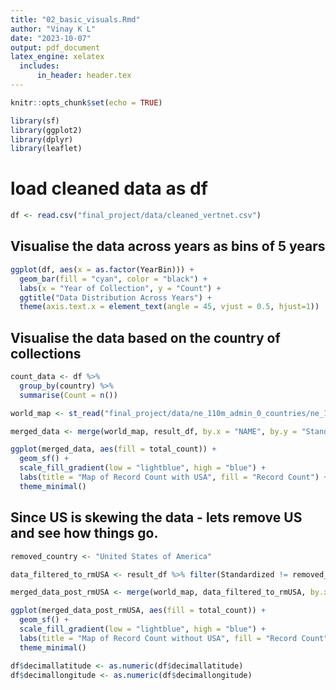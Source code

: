 ```yaml
---
title: "02_basic_visuals.Rmd"
author: "Vinay K L"
date: "2023-10-07"
output: pdf_document
latex_engine: xelatex
  includes:
      in_header: header.tex
---
```


```r
knitr::opts_chunk$set(echo = TRUE)
```


```r
library(sf)
library(ggplot2)
library(dplyr)
library(leaflet)
```

# load cleaned data as df
```r
df <- read.csv("final_project/data/cleaned_vertnet.csv")
```

## Visualise the data across years as bins of 5 years
```r
ggplot(df, aes(x = as.factor(YearBin))) +
  geom_bar(fill = "cyan", color = "black") +
  labs(x = "Year of Collection", y = "Count") +
  ggtitle("Data Distribution Across Years") +
  theme(axis.text.x = element_text(angle = 45, vjust = 0.5, hjust=1))
```

## Visualise the data based on the country of collections

```r
count_data <- df %>%
  group_by(country) %>%
  summarise(Count = n())
```

```r
world_map <- st_read("final_project/data/ne_110m_admin_0_countries/ne_110m_admin_0_countries.shp")
```

```r
merged_data <- merge(world_map, result_df, by.x = "NAME", by.y = "Standardized", all.x = TRUE)
```


```r
ggplot(merged_data, aes(fill = total_count)) +
  geom_sf() +
  scale_fill_gradient(low = "lightblue", high = "blue") +
  labs(title = "Map of Record Count with USA", fill = "Record Count") +
  theme_minimal()
```

## Since US is skewing the data - lets remove US and see how things go. 

```r
removed_country <- "United States of America"

data_filtered_to_rmUSA <- result_df %>% filter(Standardized != removed_country)
```

```r
merged_data_post_rmUSA <- merge(world_map, data_filtered_to_rmUSA, by.x = "NAME", by.y = "Standardized", all.x = TRUE)
```


```r
ggplot(merged_data_post_rmUSA, aes(fill = total_count)) +
  geom_sf() +
  scale_fill_gradient(low = "lightblue", high = "blue") +
  labs(title = "Map of Record Count without USA", fill = "Record Count") +
  theme_minimal()
```


```r
df$decimallatitude <- as.numeric(df$decimallatitude)
df$decimallongitude <- as.numeric(df$decimallongitude)
```




